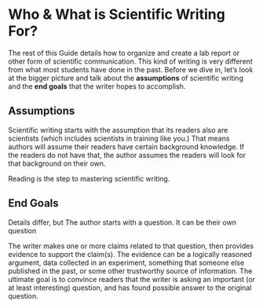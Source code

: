 # Who & What is Scientific Writing For? {-}

The rest of this Guide details how to organize and create a lab report or other form of scientific communication. This kind of writing is very different from what most students have done in the past. Before we dive in, let's look at the bigger picture and talk about the __assumptions__ of scientific writing and the __end goals__ that the writer hopes to accomplish.

## Assumptions {-}
Scientific writing starts with the assumption that its readers also are scientists (which includes scientists in training like you.) That means authors will assume their readers have certain background knowledge. If the readers do not have that, the author assumes the readers will look for that background on their own. 

Reading is the step to mastering scientific writing.


## End Goals {-}
Details differ, but  The author starts with a question. It can be their own question

The writer makes one or more claims related to that question, then provides evidence to support the claim(s). The evidence can be a logically reasoned argument, data collected in an experiment, something that someone else published in the past, or some other trustworthy source of information. The ultimate goal is to convince readers that the writer is asking an important (or at least interesting) question, and has found possible answer to the original question. 



